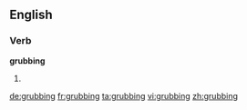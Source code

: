 ==English==

===Verb===
'''grubbing'''

# {{present participle of|grub}}

[[de:grubbing]]
[[fr:grubbing]]
[[ta:grubbing]]
[[vi:grubbing]]
[[zh:grubbing]]